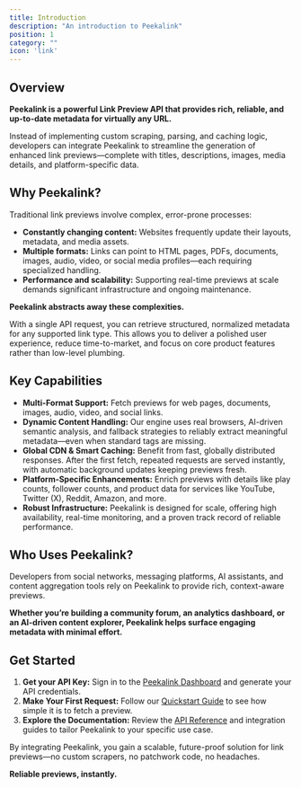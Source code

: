 ```yaml
---
title: Introduction
description: "An introduction to Peekalink"
position: 1
category: ""
icon: 'link'
---
```


## Overview

**Peekalink is a powerful Link Preview API that provides rich, reliable, and up-to-date metadata for virtually any URL.**

Instead of implementing custom scraping, parsing, and caching logic, developers can integrate Peekalink to streamline the generation of enhanced link previews—complete with titles, descriptions, images, media details, and platform-specific data.

## Why Peekalink?

Traditional link previews involve complex, error-prone processes:

- **Constantly changing content:** Websites frequently update their layouts, metadata, and media assets.
- **Multiple formats:** Links can point to HTML pages, PDFs, documents, images, audio, video, or social media profiles—each requiring specialized handling.
- **Performance and scalability:** Supporting real-time previews at scale demands significant infrastructure and ongoing maintenance.

**Peekalink abstracts away these complexities.**

With a single API request, you can retrieve structured, normalized metadata for any supported link type. This allows you to deliver a polished user experience, reduce time-to-market, and focus on core product features rather than low-level plumbing.

## Key Capabilities

- **Multi-Format Support:** Fetch previews for web pages, documents, images, audio, video, and social links.
- **Dynamic Content Handling:** Our engine uses real browsers, AI-driven semantic analysis, and fallback strategies to reliably extract meaningful metadata—even when standard tags are missing.
- **Global CDN & Smart Caching:** Benefit from fast, globally distributed responses. After the first fetch, repeated requests are served instantly, with automatic background updates keeping previews fresh.
- **Platform-Specific Enhancements:** Enrich previews with details like play counts, follower counts, and product data for services like YouTube, Twitter (X), Reddit, Amazon, and more.
- **Robust Infrastructure:** Peekalink is designed for scale, offering high availability, real-time monitoring, and a proven track record of reliable performance.

## Who Uses Peekalink?

Developers from social networks, messaging platforms, AI assistants, and content aggregation tools rely on Peekalink to provide rich, context-aware previews.

**Whether you’re building a community forum, an analytics dashboard, or an AI-driven content explorer, Peekalink helps surface engaging metadata with minimal effort.**

## Get Started

1. **Get your API Key:** Sign in to the [Peekalink Dashboard](https://www.peekalink.io/app/dashboard) and generate your API credentials.
2. **Make Your First Request:** Follow our [Quickstart Guide](/docs/getting-started/quickstart) to see how simple it is to fetch a preview.
3. **Explore the Documentation:** Review the [API Reference](/docs/api-reference) and integration guides to tailor Peekalink to your specific use case.

By integrating Peekalink, you gain a scalable, future-proof solution for link previews—no custom scrapers, no patchwork code, no headaches.

**Reliable previews, instantly.**
